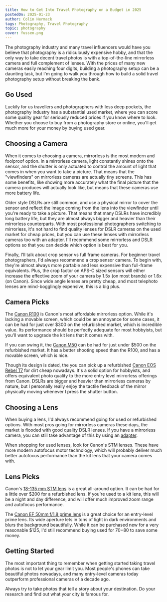 ```yaml
---
title: How to Get Into Travel Photography on a Budget in 2025
postedOn: 2025-01-23
author: Colin Hermack
tags: Photography, Travel Photography
topic: photography
cover: fussen.png
---
```


The photography industry and many travel influencers would have you believe that photography is a ridiculously
expensive hobby, and that the only way to take decent travel photos is with a top-of-the-line mirrorless camera
and full complement of lenses. With the prices of many new cameras easily reaching four digits, building a 
photography setup can be a daunting task, but I'm going to walk you through how to build a solid travel photography
setup without breaking the bank.

## Go Used

Luckily for us travellers and photographers with less deep pockets, the photography industry has a substantial used
market, where you can score some quality gear for seriously reduced prices if you know where to look. Whether
you choose to buy from a photography store or online, you'll get much more for your money by buying used gear.

## Choosing a Camera

When it comes to choosing a camera, mirrorless is the most modern and foolproof option. In a mirrorless camera,
light constantly shines onto the sensor, and the shutter is only actuated to control the amount of light that comes in
when you want to take a picture. That means that the "viewfinders" on mirrorless cameras are actually tiny screens.
This has some benefits, like showing more accurately what the final picture that the camera produces will actually look
like, but means that these cameras use more battery life.

Older style DSLRs are still common, and use a physical mirror to cover the sensor and reflect the image coming
from the lens into the viewfinder until you're ready to take a picture. That means that many DSLRs have incredibly long
battery life, but they are almost always bigger and heavier than their mirrorless counterparts. With most professional
photographers switching to mirrorless, it's not hard to find quality lenses for DSLR cameras on the used market for 
cheap prices, but you can use these lenses with mirrorless cameras too with an adapter. I'll recommend some
mirrorless and DSLR options so that you can decide which option is best for you.

Finally, I'll talk about crop sensor vs full frame cameras. For beginner travel photographers, I'd always recommend
a crop sensor camera. To begin with, they're almost always more portable and less expensive than full-frame equivalents.
Plus, the crop factor on APS-C sized sensors will either increase the effective zoom of your camera by 1.5x (on most brands)
or 1.6x (on Canon). Since wide angle lenses are pretty cheap, and most telephoto lenses are mind-bogglingly expensive,
this is a big plus.

## Camera Picks

The [Canon R100](https://www.usa.canon.com/shop/p/refurbished-eos-r100-rf-s18-45mm-f4-5-6-3-is-stm-lens-kit) is Canon's
most affordable mirrorless option. While it's lacking a movable screen, which could be an annoyance for some cases,
it can be had for just over $300 on the refurbished market, which is incredible value. Its performance should be
perfectly adequate for most hobbyists, but you'll want to upgrade the kit lens that it comes with.

If you can swing it, the [Canon M50](https://www.usa.canon.com/shop/p/refurbished-eos-r50-rf-s18-45mm-f4-5-6-3-is-stm-lens-kit?color=Black&type=Refurbished)
can be had for just under $500 on the refurbished market. It has a better shooting speed than the R100, and has a movable
screen, which is nice.

Though its design is dated, the you can pick up a refurbished [Canon EOS Rebel T7](https://www.usa.canon.com/shop/p/refurbished-eos-rebel-t7-ef-s-18-55mm-f-3-5-5-6-is-ii-lens-kit) for dirt cheap
nowadays. It's a solid option for hobbyists, and offers equivalent photo quality to the more entry level mirrorless offerings from Canon.
DSLRs are bigger and heavier than mirrorless cameras by nature, but I personally really enjoy the tactile feedback of the
mirror physically moving whenever I press the shutter button.

## Choosing a Lens

When buying a lens, I'd always recommend going for used or refurbished options. With most pros going for mirrorless cameras
these days, the market is flooded with good quality DSLR lenses. If you have a mirrorless camera, you can still take
advantage of this by using an [adapter](https://www.amazon.com/Canon-Mount-Adapter-EF-EOS-R/dp/B07H4CR6Y9/ref=sr_1_3?crid=26F02GJDZQLP&dib=eyJ2IjoiMSJ9.UOVnlmVia8bd3WHFUGRTEtGQ1IjPL2hqeSgwCLEVzBfTQSkSxkkhNMx4dqhSsZXyRDFj_ieI0WJC9MR30uM3GXW4uuIJCG5auLlVvG6Xv7KBRBo9pJt9x_l4XZO68jMQY5MMECEV_YvTGvu6rGB12WX1Rq50phR-5wsYNziVL1WtfJlpYHXKtYeiJHZFUmS5pqhgo7Sfxkk5FTsnxNIkSZo7JSM4P1oYzO5klxCK7so.1I1DFMCELhVxS7dryrjvwZZy-NNc5y8afepE3EqcM_o&dib_tag=se&keywords=canon+rf+to+ef+lens+adapter&qid=1737694838&sprefix=canon+rf+to+ef+lens+adapte%2Caps%2C95&sr=8-3).

When shopping for used lenses, look for Canon's STM lenses. These have more modern autofocus motor technology,
which will probably deliver much better autofocus performance than the kit lens that your camera comes with.

## Lens Picks

Canon's [18-135 mm STM lens](https://www.amazon.com/Canon-18-135mm-3-5-5-6-Certified-Refurbished/dp/B079V33BMD/ref=sr_1_6?crid=3943M8POHQJM3&dib=eyJ2IjoiMSJ9.ksLRVyWXAQvDMH6JOkUWEluhs43YP8-juTL_8W7o5_McXq82GhRK9i7R_MhBVWMLu5OD2nQtH_ndepB3zu_I5zGOF-aYvC2EmNgjueJ4CJhLcESTP7fq7OXV85UGNao7IdzSD83GNm5qD5_-dkexg_HCMIqDYt5KHLItD7JkqeVO_qH-Af-enM-tnuW84iK8ZKQxLhcW_QMDAGyKMp7F-ca6tSsZPoYFJhYbnNQwk4k.LMaoox2mGaCc0tSt_lHY2qg9HTNKQGIIPYmMEgGzQcI&dib_tag=se&keywords=18-135+mm+lens&qid=1737694982&sprefix=18-135+mm+lens%2Caps%2C97&sr=8-6) is a great all-around option.
It can be had for a little over $200 for a refurbished lens. If you're used to a kit lens, this will be a night and day difference, and will offer much improved zoom range
and autofocus performance.

The [Canon EF 50mm f/1.8 prime lens](https://www.amazon.com/Canon-50mm-1-8-STM-Lens/dp/B00X8MRBCW/ref=sr_1_3?crid=2KCJAR5YTQV4D&dib=eyJ2IjoiMSJ9.mOhS4BuZo2PlxQeXiSIhGhX5GV6VXT77AhTb5jkb_HfO1MNCjdClFhE0sIBrp9TTQlWO3UokL_ZszAW9t6duV3yexUOV3JtXkwACYolUyMaceW2z3u8Ae9HN8sGnRgmXWPp7wrV-KhVmkGnAMMQLSZzm_2-TlEAF7bmbtIJ-DO4Es_nvLIzqI-ASnwcSwYBeEQ4YgcNhaEx9PBvG6e_lUWTCAK2IV3gIrvu8mgvyoV8.cN_KNzCUYIFFlhVUuoTL_epOoZtJ0xsGqQtvip1nAHA&dib_tag=se&keywords=canon+ef+50mm+f1.8+lens&qid=1737695134&sprefix=%2Caps%2C99&sr=8-3)
is a great choice for an entry-level prime lens. Its wide aperture lets in tons of light in dark environments and blurs the background beautifully. While it can be purchased new for
a very reasonable $125, I'd still recommend buying used for $70-$80 to save some money.

## Getting Started

The most important thing to remember when getting started taking travel photos is not to let your gear limit you.
Most people's phones can take beautiful photos nowadays, and many entry-level cameras today outperform professional 
cameras of a decade ago.

Always try to take photos that tell a story about your destination. Do your research and find out what your city is
famous for.

